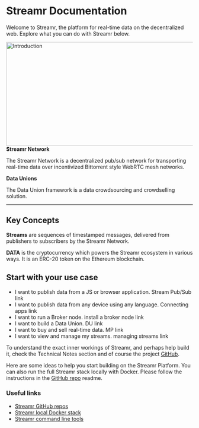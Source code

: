 


# Streamr Documentation
Welcome to Streamr, the platform for real-time data on the decentralized web. Explore what you can do with Streamr below.

<div className={styles.streamrBanner}>
    <img
        alt="Introduction"
        className={styles.heroImage}
        height="280"
        src={IntroductionHero}
        srcSet={`${IntroductionHero2x} 2x`}
        width="736"
    />
</div>

<div className={styles.panels}>
    <Link to={docsLinks.dataUnions} className={styles.panelTile}>
        <strong>Streamr Network</strong>
        <p className={styles.jumplistText}>
            The Streamr Network is a decentralized pub/sub network for transporting real-time data over incentivized Bittorrent style WebRTC mesh networks.
        </p>
    </Link>
    <Link to={docsLinks.dataUnions} className={styles.panelTile}>
        <strong>Data Unions</strong>
        <p className={styles.jumplistText}>
            The Data Union framework is a data crowdsourcing and crowdselling solution.
        </p>
    </Link>
</div>

<hr />

## Key Concepts
<Link to={docsLinks.streams} className={styles.keyComponents}>
    <p><strong>Streams</strong> are sequences of timestamped messages, delivered from publishers to subscribers by the Streamr Network.</p>
</Link>
<Link to={docsLinks.dataToken} className={styles.keyComponents}>
    <p><strong>DATA</strong> is the cryptocurrency which powers the Streamr ecosystem in various ways. It is an ERC-20 token on the Ethereum blockchain.</p>
</Link>

## Start with your use case
- I want to publish data from a JS or browser application. <Link to={docsLinks.publishAndSubscribe}>Stream Pub/Sub link</Link>
- I want to publish data from any device using any language. <Link to={docsLinks.connectingApplications}>Connecting apps link</Link>
- I want to run a Broker node. <Link to={docsLinks.installingABrokerNode}>install a broker node link</Link>
- I want to build a Data Union. <Link to={docsLinks.dataUnions}>DU link</Link>
- I want to buy and sell real-time data. <Link to={docsLinks.marketplace}>MP link</Link>
- I want to view and manage my streams. <Link to={docsLinks.managingYourStreams}>managing streams link</Link>

To understand the exact inner workings of Streamr, and perhaps help build it, check the <Link to={docsLinks.technicalNotes}>Technical Notes</Link> section and of course the project <a target="_blank" rel="noopener noreferrer" href={routes.community.github()}>GitHub</a>.

Here are some ideas to help you start building on the Streamr Platform. You can also run the full Streamr stack locally with Docker. Please follow the instructions in the <a href="https://github.com/streamr-dev/streamr-docker-dev" target="_blank" rel="noopener noreferrer">GitHub repo</a> readme.

### Useful links
- <a href="https://github.com/streamr-dev" target="_blank" rel="noopener noreferrer">Streamr GitHub repos</a>
- <a href="https://github.com/streamr-dev/streamr-docker-dev" target="_blank" rel="noopener noreferrer">Streamr local Docker stack</a>
- <a href="https://github.com/streamr-dev/cli-tools" target="_blank" rel="noopener noreferrer">Streamr command line tools</a>
